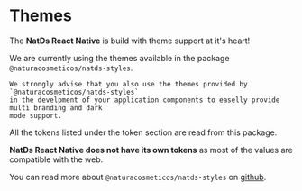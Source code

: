 
<Meta title="Documentation|Themes" />

# Themes

The **NatDs React Native** is build with theme support at it's heart!

We are currently using the themes available in the package `@naturacosmeticos/natds-styles`.

```
We strongly advise that you also use the themes provided by `@naturacosmeticos/natds-styles`
in the develpment of your application components to easelly provide multi branding and dark
mode support.
```

All the <LinkTo kind="tokens-colors--colors">tokens</LinkTo> listed under the token section are read from this package.

**NatDs React Native does not have its own tokens** as most of the values are compatible with the web.


You can read more about `@naturacosmeticos/natds-styles` on [github](https://github.com/natura-cosmeticos/natds-js/tree/master/packages/styles).
